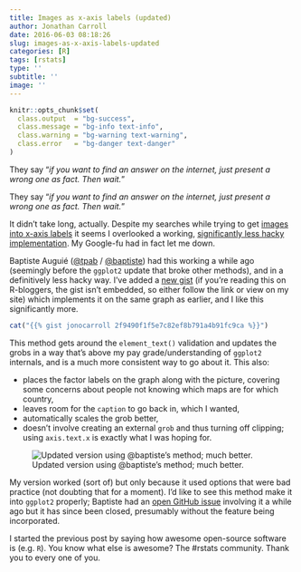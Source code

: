 ```yaml
---
title: Images as x-axis labels (updated)
author: Jonathan Carroll
date: 2016-06-03 08:18:26
slug: images-as-x-axis-labels-updated
categories: [R]
tags: [rstats]
type: ''
subtitle: ''
image: ''
---
```


```r
knitr::opts_chunk$set(
  class.output  = "bg-success",
  class.message = "bg-info text-info",
  class.warning = "bg-warning text-warning",
  class.error   = "bg-danger text-danger"
)
```

They say "_if you want to find an answer on the internet, just present a wrong one as fact. Then wait._"

<!--more-->

They say "_if you want to find an answer on the internet, just present a wrong one as fact. Then wait._"


It didn't take long, actually. Despite my searches while trying to get [images into x-axis labels](https://jcarroll.com.au/2016/06/02/images-as-x-axis-labels/) it seems I overlooked a working, [significantly less hacky implementation](http://stackoverflow.com/questions/14070953/photo-alignment-with-graph-in-r/14078391). My Google-fu had in fact let me down.

Baptiste Auguié ([@tpab](https://twitter.com/tpab) / [@baptiste](https://github.com/baptiste)) had this working a while ago (seemingly before the `ggplot2` update that broke other methods), and in a definitively less hacky way. I've added a [new gist](https://gist.github.com/jonocarroll/2f9490f1f5e7c82ef8b791a4b91fc9ca) (if you're reading this on R-bloggers, the gist isn't embedded, so either follow the link or view on my site) which implements it on the same graph as earlier, and I like this significantly more.

```r
cat("{{% gist jonocarroll 2f9490f1f5e7c82ef8b791a4b91fc9ca %}}")
```

This method gets around the `element_text()` validation and updates the grobs in a way that's above my pay grade/understanding of `ggplot2` internals, and is a much more consistent way to go about it. This also:
<ul>
	<li> places the factor labels on the graph along with the picture, covering some concerns about people not knowing which maps are for which country,</li>
	<li> leaves room for the `caption` to go back in, which I wanted,</li>
	<li> automatically scales the grob better,</li>
	<li> doesn't involve creating an external `grob` and thus turning off clipping; using `axis.text.x` is exactly what I was hoping for.</li>
</ul>

![Updated version using @baptiste's method; much better.](/post/2016-06-03-images-as-x-axis-labels-updated_files/GDP_updated.png)

My version worked (sort of) but only because it used options that were bad practice (not doubting that for a moment). I'd like to see this method make it into `ggplot2` properly; Baptiste had an [open GitHub issue](https://github.com/hadley/ggplot2/issues/1240) involving it a while ago but it has since been closed, presumably without the feature being incorporated.

I started the previous post by saying how awesome open-source software is (e.g. `R`). You know what else is awesome? The #rstats community. Thank you to every one of you.
